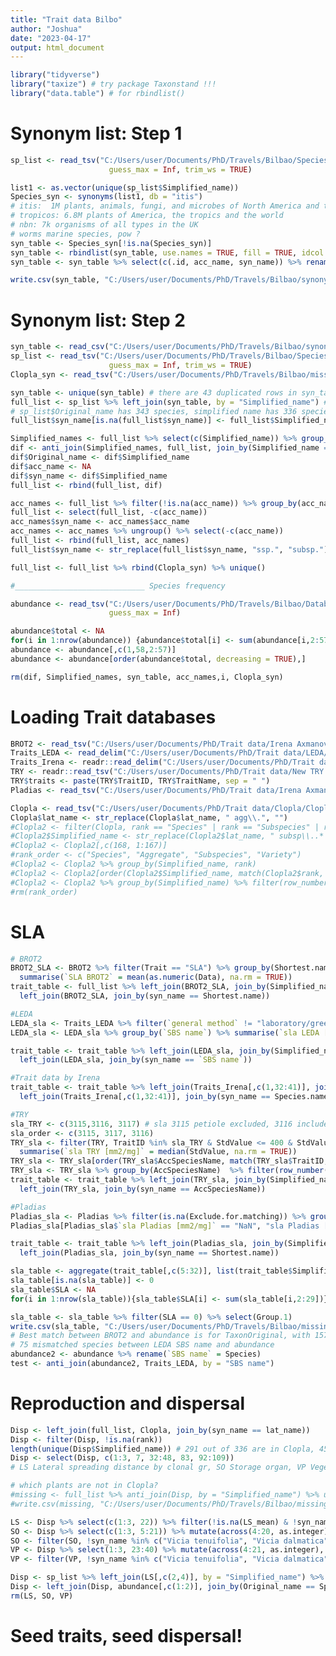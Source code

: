 ```yaml
---
title: "Trait data Bilbo"
author: "Joshua"
date: "2023-04-17"
output: html_document
---
```


```r
library("tidyverse")
library("taxize") # try package Taxonstand !!!
library("data.table") # for rbindlist()
```

# Synonym list: Step 1
```r
sp_list <- read_tsv("C:/Users/user/Documents/PhD/Travels/Bilbao/Species_list.txt",
                      guess_max = Inf, trim_ws = TRUE)

list1 <- as.vector(unique(sp_list$Simplified_name))
Species_syn <- synonyms(list1, db = "itis")
# itis:  1M plants, animals, fungi, and microbes of North America and the world
# tropicos: 6.8M plants of America, the tropics and the world
# nbn: 7k organisms of all types in the UK
# worms marine species, pow ?
syn_table <- Species_syn[!is.na(Species_syn)]
syn_table <- rbindlist(syn_table, use.names = TRUE, fill = TRUE, idcol = TRUE)
syn_table <- syn_table %>% select(c(.id, acc_name, syn_name)) %>% rename(Simplified_name = .id, )

write.csv(syn_table, "C:/Users/user/Documents/PhD/Travels/Bilbao/synonym_table_itis.txt", row.names = FALSE)
```

# Synonym list: Step 2
```r
syn_table <- read_csv("C:/Users/user/Documents/PhD/Travels/Bilbao/synonym_table_itis.txt", guess_max = Inf)
sp_list <- read_tsv("C:/Users/user/Documents/PhD/Travels/Bilbao/Species_list.txt",
                      guess_max = Inf, trim_ws = TRUE)
Clopla_syn <- read_tsv("C:/Users/user/Documents/PhD/Travels/Bilbao/missing_Clopla_solved.txt", guess_max = Inf)

syn_table <- unique(syn_table) # there are 43 duplicated rows in syn_table
full_list <- sp_list %>% left_join(syn_table, by = "Simplified_name") # 1225 species and synonyms
# sp_list$Original_name has 343 species, simplified name has 336 species (removed 7 hybrids etc.)
full_list$syn_name[is.na(full_list$syn_name)] <- full_list$Simplified_name[is.na(full_list$syn_name)]

Simplified_names <- full_list %>% select(c(Simplified_name)) %>% group_by(Simplified_name) %>% slice_head()
dif <- anti_join(Simplified_names, full_list, join_by(Simplified_name == syn_name)) # synonyms found for 134 species
dif$Original_name <- dif$Simplified_name
dif$acc_name <- NA
dif$syn_name <- dif$Simplified_name
full_list <- rbind(full_list, dif)

acc_names <- full_list %>% filter(!is.na(acc_name)) %>% group_by(acc_name) %>% slice_head()
full_list <- select(full_list, -c(acc_name))
acc_names$syn_name <- acc_names$acc_name
acc_names <- acc_names %>% ungroup() %>% select(-c(acc_name))
full_list <- rbind(full_list, acc_names)
full_list$syn_name <- str_replace(full_list$syn_name, "ssp.", "subsp.")

full_list <- full_list %>% rbind(Clopla_syn) %>% unique()

#_____________________________ Species frequency

abundance <- read_tsv("C:/Users/user/Documents/PhD/Travels/Bilbao/Database_species_MSc project Jokin_Iratis_PhD.txt",
                      guess_max = Inf)

abundance$total <- NA
for(i in 1:nrow(abundance)) {abundance$total[i] <- sum(abundance[i,2:57])}
abundance <- abundance[,c(1,58,2:57)]
abundance <- abundance[order(abundance$total, decreasing = TRUE),]

rm(dif, Simplified_names, syn_table, acc_names,i, Clopla_syn)
```

# Loading Trait databases
```r
BROT2 <- read_tsv("C:/Users/user/Documents/PhD/Trait data/Irena Axmanova/BROT2.matched-2021-11-24-IA.txt", guess_max = Inf)
Traits_LEDA <- read_delim("C:/Users/user/Documents/PhD/Trait data/LEDA/SLA_und_geo_neu2.txt", guess_max = Inf, delim = ";")
Traits_Irena <- readr::read_delim("C:/Users/user/Documents/PhD/Trait data/Irena Axmanova/Joshua-2021-11-28-TRAITS.txt", guess_max = Inf, delim = ";")
TRY <- readr::read_tsv("C:/Users/user/Documents/PhD/Trait data/New TRY Request/24899.txt")
TRY$traits <- paste(TRY$TraitID, TRY$TraitName, sep = " ")
Pladias <- read_tsv("C:/Users/user/Documents/PhD/Trait data/Irena Axmanova/Pladias.trait.table.corrected.matched.2021-11-24-IA.txt", guess_max = Inf) #

Clopla <- read_tsv("C:/Users/user/Documents/PhD/Trait data/Clopla/Clopla.txt", guess_max = Inf, na = c("", "NA", "null"))
Clopla$lat_name <- str_replace(Clopla$lat_name, " agg\\.", "")
#Clopla2 <- filter(Clopla, rank == "Species" | rank == "Subspecies" | rank == "Aggregate" | rank == "Variety")
#Clopla2$Simplified_name <- str_replace(Clopla2$lat_name, " subsp\\..*| var\\..*| agg\\..*|-agg\\..*", "")
#Clopla2 <- Clopla2[,c(168, 1:167)]
#rank_order <- c("Species", "Aggregate", "Subspecies", "Variety")
#Clopla2 <- Clopla2 %>% group_by(Simplified_name, rank)
#Clopla2 <- Clopla2[order(Clopla2$Simplified_name, match(Clopla2$rank, rank_order)), ]
#Clopla2 <- Clopla2 %>% group_by(Simplified_name) %>% filter(row_number()==1)
#rm(rank_order)
```

# SLA
```r
# BROT2
BROT2_SLA <- BROT2 %>% filter(Trait == "SLA") %>% group_by(Shortest.name) %>%
  summarise(`SLA BROT2` = mean(as.numeric(Data), na.rm = TRUE)) 
trait_table <- full_list %>% left_join(BROT2_SLA, join_by(Simplified_name == Shortest.name)) %>%
  left_join(BROT2_SLA, join_by(syn_name == Shortest.name))

#LEDA
LEDA_sla <- Traits_LEDA %>% filter(`general method` != "laboratory/greenhouse/garden experiment") # removed 396 observations
LEDA_sla <- LEDA_sla %>% group_by(`SBS name`) %>% summarise(`sla LEDA [mm2/mg]` = median(`single value [mm^2/mg]`, na.rm = TRUE))

trait_table <- trait_table %>% left_join(LEDA_sla, join_by(Simplified_name == `SBS name`)) %>%
  left_join(LEDA_sla, join_by(syn_name == `SBS name`))

#Trait data by Irena
trait_table <- trait_table %>% left_join(Traits_Irena[,c(1,32:41)], join_by(Simplified_name == Species.name)) %>%
  left_join(Traits_Irena[,c(1,32:41)], join_by(syn_name == Species.name))

#TRY
sla_TRY <- c(3115,3116, 3117) # sla 3115 petiole excluded, 3116 included, 3117 undefined, (125 sla for fresh mass does not add new sp)
sla_order <- c(3115, 3117, 3116)
TRY_sla <- filter(TRY, TraitID %in% sla_TRY & StdValue <= 400 & StdValue > 0) %>% group_by(AccSpeciesName, TraitID) %>%
  summarise(`sla TRY [mm2/mg]` = median(StdValue, na.rm = TRUE))
TRY_sla <- TRY_sla[order(TRY_sla$AccSpeciesName, match(TRY_sla$TraitID, sla_order)), ]
TRY_sla <- TRY_sla %>% group_by(AccSpeciesName)  %>% filter(row_number()==1) %>% select(-c(TraitID))
trait_table <- trait_table %>% left_join(TRY_sla, join_by(Simplified_name == AccSpeciesName)) %>%
  left_join(TRY_sla, join_by(syn_name == AccSpeciesName))

#Pladias
Pladias_sla <- Pladias %>% filter(is.na(Exclude.for.matching)) %>% group_by(Shortest.name) %>% summarise(`sla Pladias [mm2/mg]` = mean(SLA, na.rm = TRUE))
Pladias_sla[Pladias_sla$`sla Pladias [mm2/mg]` == "NaN", "sla Pladias [mm2/mg]"] <- NA

trait_table <- trait_table %>% left_join(Pladias_sla, join_by(Simplified_name == Shortest.name)) %>%
  left_join(Pladias_sla, join_by(syn_name == Shortest.name))

sla_table <- aggregate(trait_table[,c(5:32)], list(trait_table$Simplified_name), FUN = mean, na.rm = TRUE)
sla_table[is.na(sla_table)] <- 0
sla_table$SLA <- NA
for(i in 1:nrow(sla_table)){sla_table$SLA[i] <- sum(sla_table[i,2:29])}

sla_table <- sla_table %>% filter(SLA == 0) %>% select(Group.1)
write.csv(sla_table, "C:/Users/user/Documents/PhD/Travels/Bilbao/missing_SLA.txt", row.names = FALSE)
# Best match between BROT2 and abundance is for TaxonOriginal, with 157 mismatches
# 75 mismatched species between LEDA SBS name and abundance
abundance2 <- abundance %>% rename(`SBS name` = Species)
test <- anti_join(abundance2, Traits_LEDA, by = "SBS name")
```

# Reproduction and dispersal
```r
Disp <- left_join(full_list, Clopla, join_by(syn_name == lat_name))
Disp <- filter(Disp, !is.na(rank))
length(unique(Disp$Simplified_name)) # 291 out of 336 are in Clopla, 45 missing
Disp <- select(Disp, c(1:3, 7, 32:48, 83, 92:109))
# LS Lateral spreading distance by clonal gr, SO Storage organ, VP Vegetative propagation and disp (not considering seeds!!!)

# which plants are not in Clopla?
#missing <- full_list %>% anti_join(Disp, by = "Simplified_name") %>% unique()# 48 species with 90 synonyms etc.
#write.csv(missing, "C:/Users/user/Documents/PhD/Travels/Bilbao/missing_Clopla.txt", row.names = FALSE)

LS <- Disp %>% select(c(1:3, 22)) %>% filter(!is.na(LS_mean) & !syn_name %in% c("Mentha spicata", "Vicia tenuifolia"))
SO <- Disp %>% select(c(1:3, 5:21)) %>% mutate(across(4:20, as.integer), Sto_organ = rowSums(across(4:20), na.rm = TRUE)) %>% na.omit()
SO <- filter(SO, !syn_name %in% c("Vicia tenuifolia", "Vicia dalmatica", "Mentha spicata", "Dryopteris expansa"))
VP <- Disp %>% select(1:3, 23:40) %>% mutate(across(4:21, as.integer), Veg_prop = rowSums(across(4:21), na.rm = TRUE)) %>% na.omit() %>% unique()
VP <- filter(VP, !syn_name %in% c("Vicia tenuifolia", "Vicia dalmatica", "Mentha spicata"))

Disp <- sp_list %>% left_join(LS[,c(2,4)], by = "Simplified_name") %>% left_join(SO[,c(2,21)], by = "Simplified_name") %>% left_join(VP[,c(2,22)], by = "Simplified_name") %>% unique()
Disp <- left_join(Disp, abundance[,c(1:2)], join_by(Original_name == Species))
rm(LS, SO, VP)
```

# Seed traits, seed dispersal!
